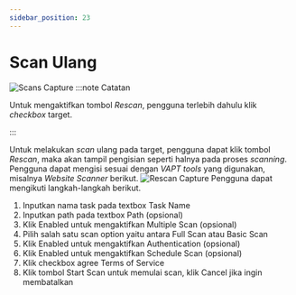 ```yaml
---
sidebar_position: 23
---
```


# Scan Ulang
![Scans Capture](/img/capture/direct-scan.png)
:::note Catatan

Untuk mengaktifkan tombol *Rescan*, pengguna terlebih dahulu klik *checkbox* target.

:::

Untuk melakukan *scan* ulang pada target, pengguna dapat klik tombol *Rescan*, maka akan tampil pengisian seperti halnya pada proses *scanning*. Pengguna dapat mengisi sesuai dengan *VAPT tools* yang digunakan, misalnya *Website Scanner* berikut.
![Rescan Capture](/img/capture/rescan.png)
Pengguna dapat mengikuti langkah-langkah berikut.
1. Inputkan nama task pada textbox Task Name 
2. Inputkan path pada textbox Path (opsional)
3. Klik Enabled untuk mengaktifkan Multiple Scan (opsional)
4. Pilih salah satu scan option yaitu antara Full Scan atau Basic Scan
5. Klik Enabled untuk mengaktifkan Authentication (opsional)
6. Klik Enabled untuk mengaktifkan Schedule Scan (opsional)
7. Klik checkbox agree Terms of Service
8. Klik tombol Start Scan untuk memulai scan, klik Cancel jika ingin membatalkan
